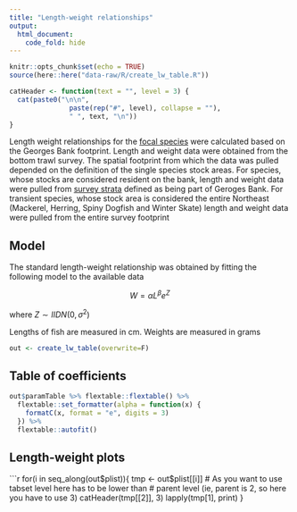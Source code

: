 ```yaml
---
title: "Length-weight relationships"
output:
  html_document:
    code_fold: hide
---
```


```r
knitr::opts_chunk$set(echo = TRUE)
source(here::here("data-raw/R/create_lw_table.R"))
```

```r
catHeader <- function(text = "", level = 3) {
  cat(paste0("\n\n", 
               paste(rep("#", level), collapse = ""), 
               " ", text, "\n"))
}
```

Length weight relationships for the [focal species](https://noaa-edab.github.io/ms-keyrun/articles/SpeciesEnvDat.html#focalSpecies) were calculated based on the Georges Bank footprint. 
Length and weight data were obtained from the bottom trawl survey. The spatial footprint from which the data was pulled depended on the definition of the single species stock areas. For species, whose stocks are considered resident on the bank, length and weight data were pulled from [survey strata](https://noaa-edab.github.io/ms-keyrun/articles/allocateLandingsEPU.html#spatial-approaches-for-georges-bank-option-1) defined as being part of Geroges Bank. For transient species, whose stock area is considered the entire Northeast (Mackerel, Herring, Spiny Dogfish and Winter Skate) length and weight data were pulled from the entire survey footprint

## Model

The standard length-weight relationship was obtained by fitting the following model to the available data

$$W = \alpha L ^ \beta e^Z$$

where $Z \sim IID N(0,\sigma^2)$

Lengths of fish are measured in cm. Weights are measured in grams


``` r
out <- create_lw_table(overwrite=F)

```
## Table of coefficients

```r
out$paramTable %>% flextable::flextable() %>%
  flextable::set_formatter(alpha = function(x) {
    formatC(x, format = "e", digits = 3)
  }) %>% 
  flextable::autofit()

```



## Length-weight plots {.tabset}

```r

for(i in seq_along(out$plist)){
    tmp <- out$plist[[i]]
    # As you want to use tabset level here has to be lower than 
    # parent level (ie, parent is 2, so here you have to use 3)
    catHeader(tmp[[2]], 3)
    lapply(tmp[1], print)
}